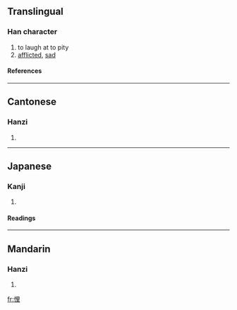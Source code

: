==Translingual==
===Han character===
{{Han char|rn=61|rad=心|as=07|sn=10|four=9601<sub>4</sub>|canj=心田土 (PWG)}}
# to laugh at to pity
# [[afflicted]], [[sad]]
====References====
{{Han ref|kx=0388.030|dkj=10678|dj=0720.190|hdz=42304.010|uh=609D|ud=24733|bh=D1A7|bd=53671}}
----
==Cantonese==
===Hanzi===
{{yue-hanzi|jyut=|y=fui1}}
# {{defn|Cantonese}}
----
==Japanese==
===Kanji===
{{ja-kanji|grade=|rs=心07}}
# {{defn|Japanese}} 
====Readings====
{{ja-readings|on=[[かい]] (kai), [[り]] (ri)|kun=[[たわむれる]] (tawamureru)}}
----
==Mandarin==
===Hanzi===
{{cmn-hanzi|pin=[[kuī]] ([[kui1]]),[[huī]] ([[hui1]]) |wg=}}
# {{defn|Mandarin}}

[[fr:悝]]